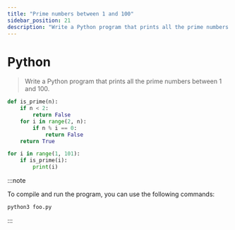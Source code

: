 ```yaml
---
title: "Prime numbers between 1 and 100"
sidebar_position: 21
description: "Write a Python program that prints all the prime numbers between 1 and 100."
---
```



# <Heading name="banner" description="Prime numbers between 1 and 100">Python</Heading>

> Write a Python program that prints all the prime numbers between 1 and 100.

```python
def is_prime(n):
    if n < 2:
        return False
    for i in range(2, n):
        if n % i == 0:
            return False
    return True

for i in range(1, 101):
    if is_prime(i):
        print(i)


```

:::note

To compile and run the program, you can use the following commands:

```bash
python3 foo.py
```

:::
